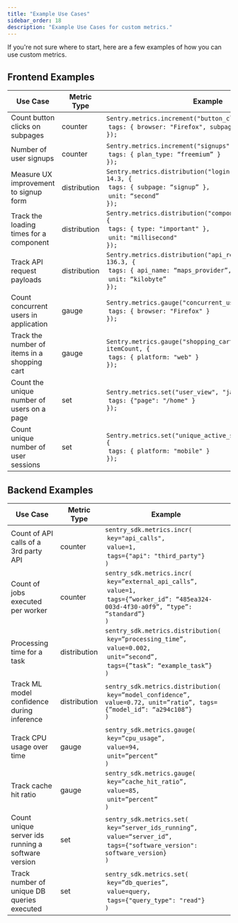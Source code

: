 ```yaml
---
title: "Example Use Cases"
sidebar_order: 18
description: "Example Use Cases for custom metrics."
---
```


If you're not sure where to start, here are a few examples of how you can use custom metrics.

## Frontend Examples

| **Use Case**                                       | **Metric Type**         | **Example**                                                                                                                                                                 |
| -------------------------------------------------- | ----------------------- | --------------------------------------------------------------------------------------------------------------------------------------------------------------------------- |
| Count button clicks on subpages                    | counter                 | `Sentry.metrics.increment("button_click", 1, {`<br />&nbsp;`tags: { browser: "Firefox", subpage: "signup" }`<br />`});`                                                     | 
| Number of user signups                             | counter                 | `Sentry.metrics.increment("signups", 1, {`<br />&nbsp;`tags: { plan_type: “freemium” }`<br />`});`                                                                          |
| Measure UX improvement to signup form              | distribution            | `Sentry.metrics.distribution("login.time_to_finish_form", 14.3, {`<br />&nbsp;`tags: { subpage: “signup” },`<br />&nbsp;`unit: “second”`<br />`});`                         |
| Track the loading times for a component            | distribution            | `Sentry.metrics.distribution("component_load_time", 15.0, {`<br />&nbsp;`tags: { type: "important" },`<br />&nbsp;`unit: "millisecond"`<br />`});`                          |
| Track API request payloads                         | distribution            | `Sentry.metrics.distribution("api_request_payload", 136.3, {`<br />&nbsp;`tags: { api_name: “maps_provider”, subpage: “signup” },`<br />&nbsp;`unit: “kilobyte”`<br />`});` |
| Count concurrent users in application              | gauge                   | `Sentry.metrics.gauge("concurrent_users", 10, {`<br />&nbsp;`tags: { browser: "Firefox" }`<br />`});`                                                                       |
| Track the number of items in a shopping cart       | gauge                   | `Sentry.metrics.gauge("shopping_cart_item_count", itemCount, {`<br />&nbsp;`tags: { platform: "web" }`<br />`});`                                                           |
| Count the unique number of users on a page         | set                     | `Sentry.metrics.set("user_view", "jane", {`<br />&nbsp;`tags: {"page": "/home" }`<br />`});`                                                                                |
| Count unique number of user sessions               | set                     | `Sentry.metrics.set("unique_active_sessions", sessionId, {`<br />&nbsp;`tags: { platform: "mobile" }`<br />`});`                                                            |


## Backend Examples

| **Use Case**                                       | **Metric Type**    | **Example**                                                                                                                                                                      |
| -------------------------------------------------- | ------------------ | -------------------------------------------------------------------------------------------------------------------------------------------------------------------------------- |
| Count of API calls of a 3rd party API              | counter            | `sentry_sdk.metrics.incr(`<br />&nbsp;`key="api_calls",`<br />&nbsp;`value=1,`<br />&nbsp;`tags={"api": "third_party"}`<br />`)`                                                 |
| Count of jobs executed per worker                  | counter            | `sentry_sdk.metrics.incr(`<br />&nbsp;`key=”external_api_calls”,`<br />&nbsp;`value=1,`<br />&nbsp;`tags={”worker_id”: “485ea324-003d-4f30-a0f9”, “type”: ”standard”}`<br />`)`  |
| Processing time for a task                         | distribution       | `sentry_sdk.metrics.distribution(`<br />&nbsp;`key=”processing_time”,`<br />&nbsp;`value=0.002,`<br />&nbsp;`unit=”second”,`<br />&nbsp;`tags={”task”: “example_task”}`<br />`)` |
| Track ML model confidence during inference         | distribution       | `sentry_sdk.metrics.distribution(`<br />&nbsp;`key=”model_confidence”, value=0.72, unit=”ratio”, tags={”model_id”: “a294c108”}`<br />`)`                                         |
| Track CPU usage over time                          | gauge              | `sentry_sdk.metrics.gauge(`<br />&nbsp;`key=”cpu_usage”,`<br />&nbsp;`value=94,`<br />&nbsp;`unit=”percent”`<br />`)`                                                            |
| Track cache hit ratio                              | gauge              | `sentry_sdk.metrics.gauge(`<br />&nbsp;`key=”cache_hit_ratio”,`<br />&nbsp;`value=85,`<br />&nbsp;`unit=”percent”`<br />`)`                                                      |
| Count unique server ids running a software version | set                | `sentry_sdk.metrics.set(`<br />&nbsp;`key=”server_ids_running”,`<br />&nbsp;`value=“server_id”,`<br />&nbsp;`tags={"software_version": software_version}`<br />`)`               |
| Track number of unique DB queries executed         | set                | `sentry_sdk.metrics.set(`<br />&nbsp;`key=”db_queries”,`<br />&nbsp;`value=query,`<br />&nbsp;`tags={"query_type": "read"}`<br />`)`                                             |